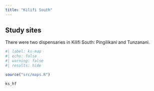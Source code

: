 ```yaml
---
title: "Kilifi South"
---
```


## Study sites

There were two dispensaries in Kilifi South: Pingilikani and Tunzanani.

```r
#| label: ks-map
#| echo: false
#| warning: false
#| results: hide

source("src/maps.R")

ks_hf
```
